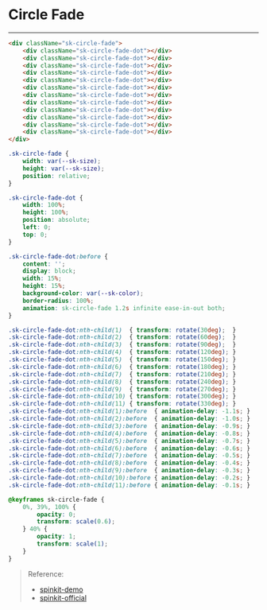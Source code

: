 
<Meta />

<style>
{`
    .sk-circle-fade {
        --sk-size: 40px;
        --sk-color: #1ea7fd;
        width: var(--sk-size);
        height: var(--sk-size);
        position: relative;
    }

    .sk-circle-fade-dot {
        width: 100%;
        height: 100%;
        position: absolute;
        left: 0;
        top: 0;
    }

    .sk-circle-fade-dot:before {
        content: '';
        display: block;
        width: 15%;
        height: 15%;
        background-color: var(--sk-color);
        border-radius: 100%;
        animation: sk-circle-fade 1.2s infinite ease-in-out both;
    }

    .sk-circle-fade-dot:nth-child(1)  { transform: rotate(30deg);  }
    .sk-circle-fade-dot:nth-child(2)  { transform: rotate(60deg);  }
    .sk-circle-fade-dot:nth-child(3)  { transform: rotate(90deg);  }
    .sk-circle-fade-dot:nth-child(4)  { transform: rotate(120deg); }
    .sk-circle-fade-dot:nth-child(5)  { transform: rotate(150deg); }
    .sk-circle-fade-dot:nth-child(6)  { transform: rotate(180deg); }
    .sk-circle-fade-dot:nth-child(7)  { transform: rotate(210deg); }
    .sk-circle-fade-dot:nth-child(8)  { transform: rotate(240deg); }
    .sk-circle-fade-dot:nth-child(9)  { transform: rotate(270deg); }
    .sk-circle-fade-dot:nth-child(10) { transform: rotate(300deg); }
    .sk-circle-fade-dot:nth-child(11) { transform: rotate(330deg); }
    .sk-circle-fade-dot:nth-child(1):before  { animation-delay: -1.1s; }
    .sk-circle-fade-dot:nth-child(2):before  { animation-delay: -1.0s; }
    .sk-circle-fade-dot:nth-child(3):before  { animation-delay: -0.9s; }
    .sk-circle-fade-dot:nth-child(4):before  { animation-delay: -0.8s; }
    .sk-circle-fade-dot:nth-child(5):before  { animation-delay: -0.7s; }
    .sk-circle-fade-dot:nth-child(6):before  { animation-delay: -0.6s; }
    .sk-circle-fade-dot:nth-child(7):before  { animation-delay: -0.5s; }
    .sk-circle-fade-dot:nth-child(8):before  { animation-delay: -0.4s; }
    .sk-circle-fade-dot:nth-child(9):before  { animation-delay: -0.3s; }
    .sk-circle-fade-dot:nth-child(10):before { animation-delay: -0.2s; }
    .sk-circle-fade-dot:nth-child(11):before { animation-delay: -0.1s; }

    @keyframes sk-circle-fade {
        0%, 39%, 100% {
            opacity: 0;
            transform: scale(0.6);
        } 40% {
            opacity: 1;
            transform: scale(1);
        }
    }    
`}
</style>

# Circle Fade

<Unstyled>
    <div className="p-20">
        <div className="sk-circle-fade">
            <div className="sk-circle-fade-dot"></div>
            <div className="sk-circle-fade-dot"></div>
            <div className="sk-circle-fade-dot"></div>
            <div className="sk-circle-fade-dot"></div>
            <div className="sk-circle-fade-dot"></div>
            <div className="sk-circle-fade-dot"></div>
            <div className="sk-circle-fade-dot"></div>
            <div className="sk-circle-fade-dot"></div>
            <div className="sk-circle-fade-dot"></div>
            <div className="sk-circle-fade-dot"></div>
            <div className="sk-circle-fade-dot"></div>
            <div className="sk-circle-fade-dot"></div>
        </div>
    </div>
</Unstyled>

---

```html
<div className="sk-circle-fade">
    <div className="sk-circle-fade-dot"></div>
    <div className="sk-circle-fade-dot"></div>
    <div className="sk-circle-fade-dot"></div>
    <div className="sk-circle-fade-dot"></div>
    <div className="sk-circle-fade-dot"></div>
    <div className="sk-circle-fade-dot"></div>
    <div className="sk-circle-fade-dot"></div>
    <div className="sk-circle-fade-dot"></div>
    <div className="sk-circle-fade-dot"></div>
    <div className="sk-circle-fade-dot"></div>
    <div className="sk-circle-fade-dot"></div>
    <div className="sk-circle-fade-dot"></div>
</div>
```

```css
.sk-circle-fade {
    width: var(--sk-size);
    height: var(--sk-size);
    position: relative;
}

.sk-circle-fade-dot {
    width: 100%;
    height: 100%;
    position: absolute;
    left: 0;
    top: 0;
}

.sk-circle-fade-dot:before {
    content: '';
    display: block;
    width: 15%;
    height: 15%;
    background-color: var(--sk-color);
    border-radius: 100%;
    animation: sk-circle-fade 1.2s infinite ease-in-out both;
}

.sk-circle-fade-dot:nth-child(1)  { transform: rotate(30deg);  }
.sk-circle-fade-dot:nth-child(2)  { transform: rotate(60deg);  }
.sk-circle-fade-dot:nth-child(3)  { transform: rotate(90deg);  }
.sk-circle-fade-dot:nth-child(4)  { transform: rotate(120deg); }
.sk-circle-fade-dot:nth-child(5)  { transform: rotate(150deg); }
.sk-circle-fade-dot:nth-child(6)  { transform: rotate(180deg); }
.sk-circle-fade-dot:nth-child(7)  { transform: rotate(210deg); }
.sk-circle-fade-dot:nth-child(8)  { transform: rotate(240deg); }
.sk-circle-fade-dot:nth-child(9)  { transform: rotate(270deg); }
.sk-circle-fade-dot:nth-child(10) { transform: rotate(300deg); }
.sk-circle-fade-dot:nth-child(11) { transform: rotate(330deg); }
.sk-circle-fade-dot:nth-child(1):before  { animation-delay: -1.1s; }
.sk-circle-fade-dot:nth-child(2):before  { animation-delay: -1.0s; }
.sk-circle-fade-dot:nth-child(3):before  { animation-delay: -0.9s; }
.sk-circle-fade-dot:nth-child(4):before  { animation-delay: -0.8s; }
.sk-circle-fade-dot:nth-child(5):before  { animation-delay: -0.7s; }
.sk-circle-fade-dot:nth-child(6):before  { animation-delay: -0.6s; }
.sk-circle-fade-dot:nth-child(7):before  { animation-delay: -0.5s; }
.sk-circle-fade-dot:nth-child(8):before  { animation-delay: -0.4s; }
.sk-circle-fade-dot:nth-child(9):before  { animation-delay: -0.3s; }
.sk-circle-fade-dot:nth-child(10):before { animation-delay: -0.2s; }
.sk-circle-fade-dot:nth-child(11):before { animation-delay: -0.1s; }

@keyframes sk-circle-fade {
    0%, 39%, 100% {
        opacity: 0;
        transform: scale(0.6);
    } 40% {
        opacity: 1;
        transform: scale(1);
    }
}
```

> Reference:
> - [spinkit-demo](https://tobiasahlin.com/spinkit/)
> - [spinkit-official](https://github.com/tobiasahlin/SpinKit)